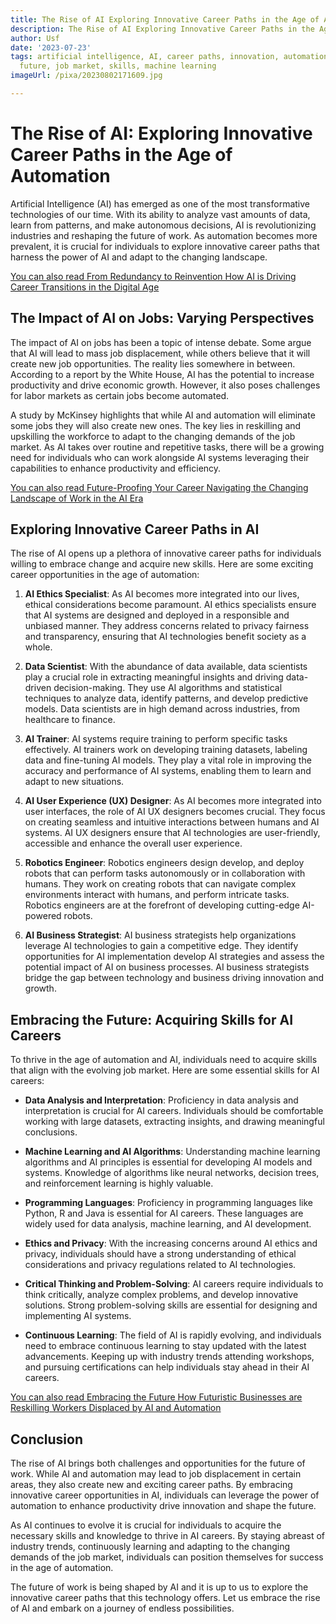 ```yaml
---
title: The Rise of AI Exploring Innovative Career Paths in the Age of Automation
description: The Rise of AI Exploring Innovative Career Paths in the Age of Automation
author: Usf
date: '2023-07-23'
tags: artificial intelligence, AI, career paths, innovation, automation, technology,
  future, job market, skills, machine learning
imageUrl: /pixa/20230802171609.jpg

---
```

# The Rise of AI: Exploring Innovative Career Paths in the Age of Automation

Artificial Intelligence (AI) has emerged as one of the most transformative technologies of our time. With its ability to analyze vast amounts of data, learn from patterns, and  make  autonomous decisions, AI is revolutionizing industries and  reshaping the future of work. As automation becomes more prevalent, it is crucial for individuals to explore innovative career  paths  that harness the power of AI and adapt to the changing landscape.

[You can also read From Redundancy to Reinvention How AI is Driving  Career Transitions in the Digital Age](From%20Redundancy%20to%20Reinvention%20How%20AI%20is%20Driving%20Career%20Transitions%20in%20the%20Digital%20Age)


## The Impact of AI on Jobs: Varying Perspectives

The impact of AI on jobs has been a topic of intense debate.  Some argue that AI will  lead to mass job displacement, while  others  believe that it will create new job opportunities. The reality lies somewhere in between. According to a report by the White House, AI has the potential to increase productivity and drive economic growth. However, it also poses challenges for labor  markets as certain jobs become automated.

A study by McKinsey highlights that while AI and automation will  eliminate some jobs they will also create  new  ones. The key lies in reskilling and upskilling the  workforce to adapt to the changing demands of the job market. As AI takes  over routine  and repetitive tasks, there will  be a growing need for individuals who  can work alongside AI systems leveraging their capabilities to enhance productivity and efficiency.

[You can also read Future-Proofing Your Career Navigating  the Changing Landscape of Work in the AI Era](Future-Proofing%20Your%20Career%20Navigating%20the%20Changing%20Landscape%20of%20Work%20in%20the%20AI%20Era)


## Exploring Innovative Career Paths in AI

The rise  of AI opens up a plethora of  innovative career paths  for individuals willing to embrace change and acquire new skills. Here are some exciting career opportunities in the age of automation:

1. **AI Ethics Specialist**: As AI  becomes more integrated into our lives,  ethical considerations become paramount. AI ethics specialists ensure that AI systems  are designed and deployed in  a responsible and  unbiased manner. They address  concerns  related to privacy fairness and transparency, ensuring that AI technologies benefit society as a whole.

2. **Data  Scientist**: With the  abundance  of data available, data scientists play a crucial role in  extracting  meaningful insights and driving  data-driven decision-making. They use AI algorithms and statistical techniques to analyze data, identify patterns, and develop predictive models. Data scientists are  in high demand across  industries, from healthcare to finance.

3. **AI Trainer**: AI systems  require training to  perform specific tasks effectively. AI trainers work on developing training datasets, labeling data and fine-tuning AI models. They  play a  vital  role in improving the accuracy and performance  of AI systems, enabling them to  learn and adapt to new  situations.

4. **AI User Experience (UX) Designer**: As AI becomes more integrated  into  user interfaces, the role of  AI  UX designers becomes crucial. They focus on  creating seamless and intuitive interactions between humans and AI systems. AI UX designers ensure that AI technologies are user-friendly, accessible and enhance the overall  user  experience.

5. **Robotics Engineer**: Robotics engineers design develop, and  deploy  robots that can perform  tasks autonomously  or in collaboration with humans. They work on creating robots that can navigate complex environments interact with  humans, and perform intricate tasks. Robotics engineers are at the forefront of developing cutting-edge AI-powered robots.

6. **AI Business Strategist**: AI business strategists help organizations leverage AI technologies to gain a competitive edge.  They identify opportunities for AI  implementation develop  AI strategies and assess the potential impact of AI on business processes. AI business strategists bridge the gap between  technology and business driving innovation and growth.

## Embracing the Future: Acquiring Skills for AI  Careers

To thrive in the age of automation and AI, individuals need to acquire skills that align with the evolving job market. Here are some essential skills for AI careers:

- **Data Analysis and Interpretation**: Proficiency  in data analysis and interpretation is crucial for AI careers. Individuals should be comfortable working  with large datasets, extracting insights, and drawing meaningful conclusions.

- **Machine Learning and AI Algorithms**: Understanding machine learning algorithms and AI principles is essential for developing AI models and systems. Knowledge of algorithms  like neural networks, decision  trees, and reinforcement learning is  highly valuable.

- **Programming Languages**: Proficiency in programming languages like Python, R and Java  is essential for AI careers.  These languages  are widely used for data analysis, machine learning, and AI development.

- **Ethics and Privacy**:  With the increasing concerns  around AI ethics and privacy, individuals should have a strong understanding of  ethical considerations  and privacy regulations related to AI technologies.

- **Critical  Thinking and Problem-Solving**: AI careers  require individuals to think critically, analyze complex problems, and develop innovative solutions. Strong problem-solving  skills are essential for designing and implementing AI systems.

- **Continuous Learning**: The field of AI is rapidly evolving,  and individuals need  to embrace  continuous learning to stay updated with the latest advancements. Keeping  up with industry trends attending workshops, and pursuing  certifications can help individuals stay ahead in their  AI careers.

[You can also read Embracing the Future How Futuristic Businesses are Reskilling Workers Displaced by AI and Automation](Embracing%20the%20Future%20How%20Futuristic%20Businesses%20are%20Reskilling%20Workers%20Displaced%20by%20AI%20and%20Automation)


## Conclusion

The rise of AI brings both challenges and opportunities for the future of work. While AI and automation may lead  to  job  displacement in certain areas,  they also create new and exciting career paths. By embracing  innovative career opportunities  in  AI,  individuals  can leverage the power of automation to  enhance productivity drive innovation and shape the future.

As AI continues to evolve it is crucial for individuals to acquire the necessary skills and knowledge to thrive  in AI  careers. By staying abreast of  industry trends, continuously learning and adapting to the changing demands of the job market, individuals can position themselves for success in the age of automation.

The future of work is being shaped by AI and it is up to us to explore the innovative career paths that this  technology offers. Let us embrace the rise of AI and embark on a journey of endless possibilities.